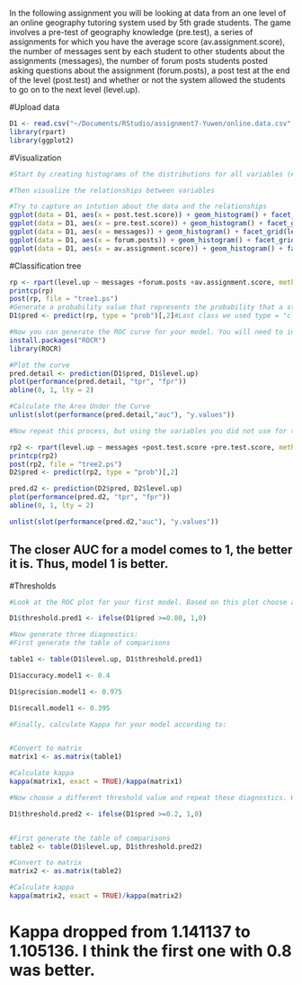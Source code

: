In the following assignment you will be looking at data from an one level of an online geography tutoring system used by 5th grade students. The game involves a pre-test of geography knowledge (pre.test), a series of assignments for which you have the average score (av.assignment.score),  the number of messages sent by each student to other students about the assignments (messages), the number of forum posts students posted asking questions about the assignment (forum.posts), a post test at the end of the level (post.test) and whether or not the system allowed the students to go on to the next level (level.up).  

#Upload data
```r
D1 <- read.csv("~/Documents/RStudio/assignment7-Yuwen/online.data.csv", header = TRUE)
library(rpart)
library(ggplot2)
```

#Visualization 
```r
#Start by creating histograms of the distributions for all variables (#HINT: look up "facet" in the ggplot documentation)

#Then visualize the relationships between variables

#Try to capture an intution about the data and the relationships
ggplot(data = D1, aes(x = post.test.score)) + geom_histogram() + facet_grid(level.up ~.)
ggplot(data = D1, aes(x = pre.test.score)) + geom_histogram() + facet_grid(level.up ~.)
ggplot(data = D1, aes(x = messages)) + geom_histogram() + facet_grid(level.up ~.)
ggplot(data = D1, aes(x = forum.posts)) + geom_histogram() + facet_grid(level.up ~.)
ggplot(data = D1, aes(x = av.assignment.score)) + geom_histogram() + facet_grid(level.up ~.)
```
#Classification tree

```r
rp <- rpart(level.up ~ messages +forum.posts +av.assignment.score, method="class", data = D1)
printcp(rp)
post(rp, file = "tree1.ps")
#Generate a probability value that represents the probability that a student levels up based your classification tree 
D1$pred <- predict(rp, type = "prob")[,2]#Last class we used type = "class" which predicted the classification for us, this time we are using type = "prob" to see the probability that our classififcation is based on.

#Now you can generate the ROC curve for your model. You will need to install the package ROCR to do this.
install.packages("ROCR")
library(ROCR)

#Plot the curve
pred.detail <- prediction(D1$pred, D1$level.up) 
plot(performance(pred.detail, "tpr", "fpr"))
abline(0, 1, lty = 2)

#Calculate the Area Under the Curve
unlist(slot(performance(pred.detail,"auc"), "y.values"))
```

```r

#Now repeat this process, but using the variables you did not use for the previous model and compare the plots & results of your two models. Which one do you think was the better model? Why?

rp2 <- rpart(level.up ~ messages +post.test.score +pre.test.score, method="class", data = D1)
printcp(rp2)
post(rp2, file = "tree2.ps")
D2$pred <- predict(rp2, type = "prob")[,2]

pred.d2 <- prediction(D2$pred, D2$level.up) 
plot(performance(pred.d2, "tpr", "fpr"))
abline(0, 1, lty = 2)

unlist(slot(performance(pred.d2,"auc"), "y.values"))
```
## The closer AUC for a model comes to 1, the better it is. Thus, model 1 is better.


#Thresholds
```r
#Look at the ROC plot for your first model. Based on this plot choose a probability threshold that balances capturing the most correct predictions against false positives. Then generate a new variable in your data set that classifies each student according to your chosen threshold.

D1$threshold.pred1 <- ifelse(D1$pred >=0.80, 1,0) 

#Now generate three diagnostics:
#First generate the table of comparisons

table1 <- table(D1$level.up, D1$threshold.pred1)

D1$accuracy.model1 <- 0.4

D1$precision.model1 <- 0.975

D1$recall.model1 <- 0.395

#Finally, calculate Kappa for your model according to:


#Convert to matrix
matrix1 <- as.matrix(table1)

#Calculate kappa
kappa(matrix1, exact = TRUE)/kappa(matrix1)

```

```r
#Now choose a different threshold value and repeat these diagnostics. What conclusions can you draw about your two thresholds?

D1$threshold.pred2 <- ifelse(D1$pred >=0.2, 1,0) 


#First generate the table of comparisons
table2 <- table(D1$level.up, D1$threshold.pred2)

#Convert to matrix
matrix2 <- as.matrix(table2)

#Calculate kappa
kappa(matrix2, exact = TRUE)/kappa(matrix2)
```

# Kappa dropped from 1.141137 to 1.105136. I think the first one with 0.8 was better. 